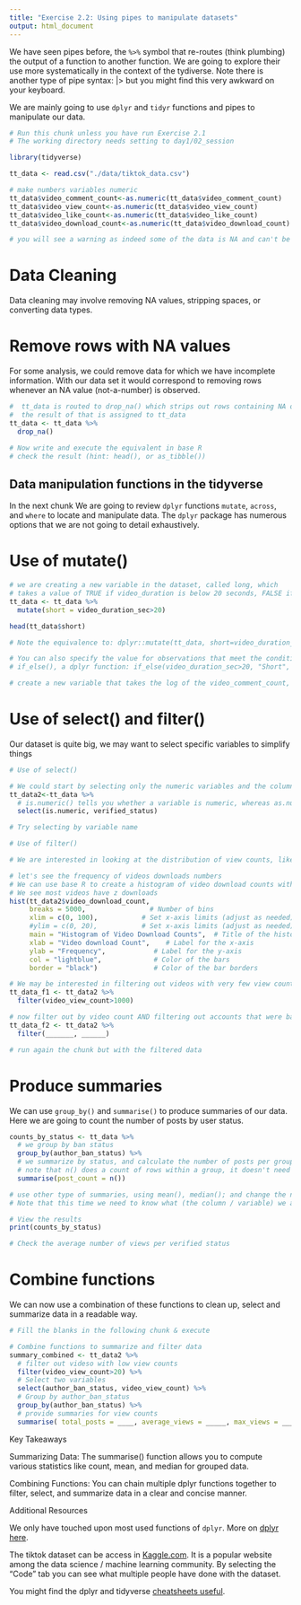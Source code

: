 ```yaml
---
title: "Exercise 2.2: Using pipes to manipulate datasets"
output: html_document
---
```


We have seen pipes before, the `%>%` symbol that re-routes (think plumbing) the output of a function to another function. We are going to explore their use more systematically in the context of the tydiverse. Note there is another type of pipe syntax: |> but you might find this very awkward on your keyboard.

We are mainly going to use `dplyr` and `tidyr` functions and pipes to manipulate our data.

```r
# Run this chunk unless you have run Exercise 2.1
# The working directory needs setting to day1/02_session 

library(tidyverse)

tt_data <- read.csv("./data/tiktok_data.csv")

# make numbers variables numeric
tt_data$video_comment_count<-as.numeric(tt_data$video_comment_count)
tt_data$video_view_count<-as.numeric(tt_data$video_view_count)
tt_data$video_like_count<-as.numeric(tt_data$video_like_count)
tt_data$video_download_count<-as.numeric(tt_data$video_download_count)

# you will see a warning as indeed some of the data is NA and can't be coerced into a numeric value
```
# Data Cleaning

Data cleaning may involve removing NA values, stripping spaces, or converting data types.

# Remove rows with NA values

For some analysis, we could remove data for which we have incomplete information. With our data set it would 
correspond to removing rows whenever an NA value (not-a-number) is observed. 

```r
#  tt_data is routed to drop_na() which strips out rows containing NA occurrences, not-a-number
#  the result of that is assigned to tt_data
tt_data <- tt_data %>%
  drop_na()

# Now write and execute the equivalent in base R
# check the result (hint: head(), or as_tibble())
```

## Data manipulation functions in the tidyverse 

In the next chunk We are going to review `dplyr` functions `mutate`, `across`, and `where` to locate and manipulate data. The `dplyr` package has numerous options that we are not going to detail exhaustively.

# Use of mutate()

```r

# we are creating a new variable in the dataset, called long, which 
# takes a value of TRUE if video_duration is below 20 seconds, FALSE if above
tt_data <- tt_data %>%
  mutate(short = video_duration_sec>20) 

head(tt_data$short)

# Note the equivalence to: dplyr::mutate(tt_data, short=video_duration_sec>20)

# You can also specify the value for observations that meet the condition with
# if_else(), a dplyr function: if_else(video_duration_sec>20, "Short", "Long")

# create a new variable that takes the log of the video_comment_count, transform to integer if necessary

```

# Use of select() and filter() 

Our dataset is quite big, we may want to select specific variables to simplify things

```r

# Use of select()

# We could start by selecting only the numeric variables and the column verified_status with select() 
tt_data2<-tt_data %>% 
  # is.numeric() tells you whether a variable is numeric, whereas as.numeric is used to change the type
  select(is.numeric, verified_status)

# Try selecting by variable name

# Use of filter()

# We are interested in looking at the distribution of view counts, likes and shares

# let's see the frequency of videos downloads numbers 
# We can use base R to create a histogram of video download counts with specified x-axis limits
# We see most videos have z downloads
hist(tt_data2$video_download_count, 
     breaks = 5000,                # Number of bins
     xlim = c(0, 100),           # Set x-axis limits (adjust as needed)
     #ylim = c(0, 20),           # Set x-axis limits (adjust as needed)
     main = "Histogram of Video Download Counts",  # Title of the histogram
     xlab = "Video download Count",    # Label for the x-axis
     ylab = "Frequency",            # Label for the y-axis
     col = "lightblue",             # Color of the bars
     border = "black")              # Color of the bar borders

# We may be interested in filtering out videos with very few view counts
tt_data_f1 <- tt_data2 %>% 
  filter(video_view_count>1000)

# now filter out by video count AND filtering out accounts that were banned (author_ban_status) with '!=" (not equal to)
tt_data_f2 <- tt_data2 %>% 
  filter(_______, ______)

# run again the chunk but with the filtered data

```

# Produce summaries

We can use `group_by()` and `summarise()` to produce summaries of our data. Here we are going to count the number of posts by user status.

```r
counts_by_status <- tt_data %>%
  # we group by ban status
  group_by(author_ban_status) %>%
  # we summarize by status, and calculate the number of posts per group
  # note that n() does a count of rows within a group, it doesn't need to know the column
  summarise(post_count = n()) 

# use other type of summaries, using mean(), median(); and change the name of summary variables cacordingly. 
# Note that this time we need to know what (the column / variable) we are averaging

# View the results
print(counts_by_status)

# Check the average number of views per verified status 

```

# Combine functions

We can now use a combination of these functions to clean up, select and summarize data in a readable way.

```r

# Fill the blanks in the following chunk & execute

# Combine functions to summarize and filter data 
summary_combined <- tt_data2 %>% 
  # filter out videso with low view counts
  filter(video_view_count>20) %>% 
  # Select two variables 
  select(author_ban_status, video_view_count) %>% 
  # Group by author_ban_status
  group_by(author_ban_status) %>% 
  # provide summaries for view counts
  summarise( total_posts = ____, average_views = _____, max_views = ____ , min_views = ____)) 


```

Key Takeaways

Summarizing Data: The summarise() function allows you to compute various statistics like count, mean, and median for grouped data.

Combining Functions: You can chain multiple dplyr functions together to filter, select, and summarize data in a clear and concise manner.

Additional Resources

We only have touched upon most used functions of `dplyr`. More on [dplyr here](https://dplyr.tidyverse.org/).

The tiktok dataset can be access in [Kaggle.com](https://www.kaggle.com/datasets/yakhyojon/tiktok/data). It is a popular website among the 
data science / machine learning community. By selecting the "Code" tab you can see what multiple people have done with the dataset.


You might find the dplyr and tidyverse [cheatsheets useful](https://rstudio.com/resources/cheatsheets/).
